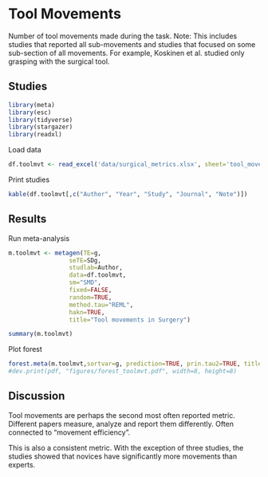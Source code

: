 
# **Tool Movements**

Number of tool movements made during the task. Note: This includes studies that reported all sub-movements and studies that focused on some sub-section of all movements. For example, Koskinen et al. studied only grasping with the surgical tool.

## Studies

```r
library(meta)
library(esc)
library(tidyverse)
library(stargazer)
library(readxl)
```
Load data
```r
df.toolmvt <- read_excel('data/surgical_metrics.xlsx', sheet='tool_movements')
```
Print studies
```r
kable(df.toolmvt[,c("Author", "Year", "Study", "Journal", "Note")])
```
## Results
Run meta-analysis
```r
m.toolmvt <- metagen(TE=g,
                 seTE=SDg,
                 studlab=Author,
                 data=df.toolmvt,
                 sm="SMD",
                 fixed=FALSE,
                 random=TRUE,
                 method.tau="REML",
                 hakn=TRUE,
                 title="Tool movements in Surgery")
```
```r
summary(m.toolmvt)
```

Plot forest
```r
forest.meta(m.toolmvt,sortvar=g, prediction=TRUE, prin.tau2=TRUE, title="Tool movements in Surgery")
#dev.print(pdf, "figures/forest_toolmvt.pdf", width=8, height=8)
```

## Discussion
Tool movements are perhaps the second most often reported metric. Different papers measure, analyze and report them differently. Often connected to "movement efficiency".

This is also a consistent metric. With the exception of three studies, the studies showed that novices have significantly more movements than experts.
